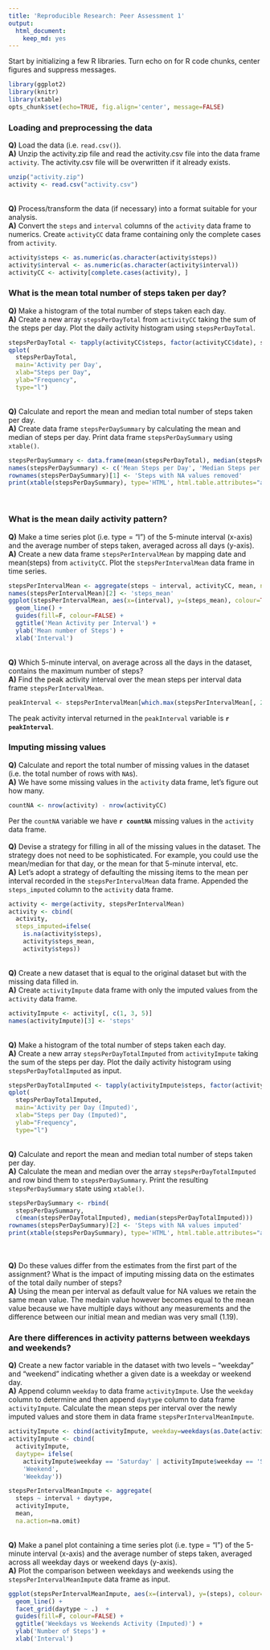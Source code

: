 ```yaml
---
title: 'Reproducible Research: Peer Assessment 1'
output:
  html_document:
    keep_md: yes
---
```


Start by initializing a few R libraries. Turn echo on for R code chunks, center figures and suppress messages.
```r
library(ggplot2)
library(knitr)
library(xtable)
opts_chunk$set(echo=TRUE, fig.align='center', message=FALSE)
```

### Loading and preprocessing the data
**Q)** Load the data (i.e. `read.csv()`).  
**A)** Unzip the activity.zip file and read the activity.csv file into the data frame `activity`. The activity.csv file will be overwritten if it already exists.
```r
unzip("activity.zip")
activity <- read.csv("activity.csv")
```
<br>
**Q)** Process/transform the data (if necessary) into a format suitable for your analysis.  
**A)** Convert the `steps` and `interval` columns of the `activity` data frame to numerics. Create `activityCC` data frame containing only the complete cases from `activity`.
```r
activity$steps <- as.numeric(as.character(activity$steps))
activity$interval <- as.numeric(as.character(activity$interval))
activityCC <- activity[complete.cases(activity), ]
```

### What is the mean total number of steps taken per day?
**Q)** Make a histogram of the total number of steps taken each day.  
**A)** Create a new array `stepsPerDayTotal` from `activityCC` taking the sum of the steps per day. Plot the daily activity histogram using `stepsPerDayTotal`.
```r
stepsPerDayTotal <- tapply(activityCC$steps, factor(activityCC$date), sum, na.rm=T)
qplot(
  stepsPerDayTotal, 
  main='Activity per Day', 
  xlab="Steps per Day", 
  ylab="Frequency", 
  type="l")
```
<br>
**Q)** Calculate and report the mean and median total number of steps taken per day.  
**A)** Create data frame `stepsPerDaySummary` by calculating the mean and median of steps per day. Print data frame `stepsPerDaySummary` using `xtable()`.
```r
stepsPerDaySummary <- data.frame(mean(stepsPerDayTotal), median(stepsPerDayTotal))
names(stepsPerDaySummary) <- c('Mean Steps per Day', 'Median Steps per Day')
rownames(stepsPerDaySummary)[1] <- 'Steps with NA values removed'
print(xtable(stepsPerDaySummary), type='HTML', html.table.attributes="align='center', border='1px'")
```
<br>

### What is the mean daily activity pattern?
**Q)** Make a time series plot (i.e. type = "l") of the 5-minute interval (x-axis) and the average number of steps taken, averaged across all days (y-axis).  
**A)** Create a new data frame `stepsPerIntervalMean` by mapping date and mean(steps) from `activityCC`. Plot the `stepsPerIntervalMean` data frame in time series.
```r
stepsPerIntervalMean <- aggregate(steps ~ interval, activityCC, mean, na.action=na.omit)
names(stepsPerIntervalMean)[2] <- 'steps_mean'
ggplot(stepsPerIntervalMean, aes(x=(interval), y=(steps_mean), colour=TRUE), guide=FALSE) +
  geom_line() + 
  guides(fill=F, colour=FALSE) +
  ggtitle('Mean Activity per Interval') +
  ylab('Mean number of Steps') + 
  xlab('Interval')
```
<br>
**Q)** Which 5-minute interval, on average across all the days in the dataset, contains the maximum number of steps?  
**A)** Find the peak activity interval over the mean steps per interval data frame `stepsPerIntervalMean`.
```r
peakInterval <- stepsPerIntervalMean[which.max(stepsPerIntervalMean[, 2]), ]$interval
```
The peak activity interval returned in the `peakInterval` variable is **`r peakInterval`**.
 
### Imputing missing values
**Q)** Calculate and report the total number of missing values in the dataset (i.e. the total number of rows with `NA`s).  
**A)** We have some missing values in the `activity` data frame, let's figure out how many.
```r
countNA <- nrow(activity) - nrow(activityCC)
```
Per the `countNA` variable we have **`r countNA`** missing values in the `activity` data frame.  
<br>
**Q)** Devise a strategy for filling in all of the missing values in the dataset. The strategy does not need to be sophisticated. For example, you could use the mean/median for that day, or the mean for that 5-minute interval, etc.  
**A)** Let's adopt a strategy of defaulting the missing items to the mean per interval recorded in the `stepsPerIntervalMean` data frame. Appended the `steps_imputed` column to the `activity` data frame.
```r
activity <- merge(activity, stepsPerIntervalMean)
activity <- cbind(
  activity, 
  steps_imputed=ifelse(
    is.na(activity$steps), 
    activity$steps_mean,
    activity$steps))
```
<br>
**Q)** Create a new dataset that is equal to the original dataset but with the missing data filled in.  
**A)** Create `activityImpute` data frame with only the imputed values from the `activity` data frame.
```r
activityImpute <- activity[, c(1, 3, 5)]
names(activityImpute)[3] <- 'steps'
```
<br>
**Q)** Make a histogram of the total number of steps taken each day.  
**A)** Create a new array `stepsPerDayTotalImputed` from `activityImpute` taking the sum of the steps per day. Plot the daily activity histogram using `stepsPerDayTotalImputed` as input.
```r
stepsPerDayTotalImputed <- tapply(activityImpute$steps, factor(activityImpute$date), sum, na.rm=T)
qplot(
  stepsPerDayTotalImputed, 
  main='Activity per Day (Imputed)', 
  xlab="Steps per Day (Imputed)", 
  ylab="Frequency", 
  type="l")
```
<br>
**Q)** Calculate and report the mean and median total number of steps taken per day.  
**A)** Calculate the mean and median over the array `stepsPerDayTotalImputed` and row bind them to `stepsPerDaySummary`. Print the resulting `stepsPerDaySummary` state using `xtable()`.
```r
stepsPerDaySummary <- rbind(
  stepsPerDaySummary, 
  c(mean(stepsPerDayTotalImputed), median(stepsPerDayTotalImputed)))
rownames(stepsPerDaySummary)[2] <- 'Steps with NA values imputed'
print(xtable(stepsPerDaySummary), type='HTML', html.table.attributes="align='center', border='1px'")
```
<br>
<br>
**Q)** Do these values differ from the estimates from the first part of the assignment? What is the impact of imputing missing data on the estimates of the total daily number of steps?  
**A)** Using the mean per interval as default value for NA values we retain the same mean value. The medain value however becomes equal to the mean value because we have multiple days without any measurements and the difference between our initial mean and median was very small (1.19).

### Are there differences in activity patterns between weekdays and weekends?
**Q)** Create a new factor variable in the dataset with two levels – “weekday” and “weekend” indicating whether a given date is a weekday or weekend day.  
**A)** Append column `weekday` to data frame `activityImpute`. Use the `weekday` column to determine and then append `daytype` column to data frame `activityImpute`. Calculate the mean steps per interval over the newly imputed values and store them in data frame `stepsPerIntervalMeanImpute`.
```r
activityImpute <- cbind(activityImpute, weekday=weekdays(as.Date(activityImpute$date)))
activityImpute <- cbind(
  activityImpute, 
  daytype= ifelse(
    activityImpute$weekday == 'Saturday' | activityImpute$weekday == 'Sunday',
    'Weekend', 
    'Weekday'))

stepsPerIntervalMeanImpute <- aggregate(
  steps ~ interval + daytype, 
  activityImpute, 
  mean, 
  na.action=na.omit)
```
<br>
**Q)** Make a panel plot containing a time series plot (i.e. type = "l") of the 5-minute interval (x-axis) and the average number of steps taken, averaged across all weekday days or weekend days (y-axis).  
**A)** Plot the comparison between weekdays and weekends using the `stepsPerIntervalMeanImpute` data frame as input.
```r
ggplot(stepsPerIntervalMeanImpute, aes(x=(interval), y=(steps), colour=daytype), guide=FALSE) +
  geom_line() + 
  facet_grid(daytype ~ .)  + 
  guides(fill=F, colour=FALSE) +
  ggtitle('Weekdays vs Weekends Activity (Imputed)') +
  ylab('Number of Steps') + 
  xlab('Interval')  
```